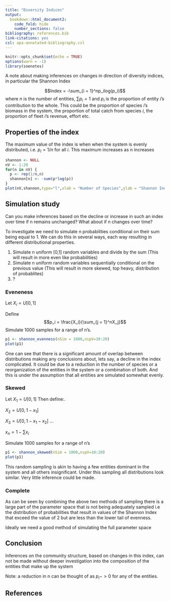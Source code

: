 ```yaml
---
title: "Diversity Indices"
output:
  bookdown::html_document2: 
    code_fold: hide
    number_sections: false
bibliography: references.bib
link-citations: yes
csl: apa-annotated-bibliography.csl
---
```


```r
knitr::opts_chunk$set(echo = TRUE)
options(warn = -1) 
library(soenotes)
```

A note about making inferences on changes in direction of diversity indices, in particular the Shannon Index

$$Index = -\sum_{i = 1}^np_ilog(p_i)$$
where $n$ is the number of entities, $\sum p_i = 1$ and $p_i$ is the proportion of entity $i$'s contribution to the whole. This could be the proportion of species $i$'s biomass in the system, the proportion of total catch from species $i$, the proportion of fleet $i$'s revenue, effort etc.

## Properties of the index

The maximum value of the index is when when the system is evenly distributed, i.e. $p_i = 1/n$ for all $i$. This maximum increases as n increases

```r
shannon <- NULL
nV <- 1:20
for(n in nV) {
  p <- rep(1/n,n)
  shannon[n] <- -sum(p*log(p))
}
plot(nV,shannon,type="l",xlab = "Number of Species",ylab = "Shannon Index")


```

## Simulation study

Can you make inferences based on the decline or increase in such an index over time if n remains unchanged? What about if n changes over time?

To investigate we need to simulate n probabilities conditional on their sum being equal to 1. We can do this in several ways, each way resulting in different distributional properties.

1. Simulate n uniform [0,1] random variables and divide by the sum (This will result in more even like probabilities)
2. Simulate n uniform random variables sequentially conditional on the previous value (This will result in more skewed, top heavy, distribution of probablites)
3. ?

### Eveneness

Let $X_i = U[0,1]$

Define $$p_i = \frac{X_i}{\sum_{j = 1}^nX_j}$$
Simulate 1000 samples for a range of n's.

```r
p1 <- shannon_evenness(nSim = 1000,nspV=10:20)
plot(p1)
```

One can see that there is a significant amount of overlap between distributions making any conclusions about, lets say, a decline in the index complicated. It could be due to a reduction in the number of species or a reorganization of the entities in the system or a combination of both. And this is under the assumption that all entities are simulated somewhat evenly.

### Skewed

Let $X_1 = U[0,1]$
Then define:.

$X_2 = U[0,1-x_1]$

$X_3 = U[0,1-x_1-x_2]$ ...

$x_n = 1-\sum{x_i}$

Simulate 1000 samples for a range of n's

```r
p1 <- shannon_skewed(nSim = 1000,nspV=10:20)
plot(p1)
```

This random sampling is akin to having a few entities dominant in the system and all others insignificant. Under this sampling all distributions look similar. Very little inference could be made.

### Complete 

As can be seen by combining the above two methods of sampling there is a large part of the parameter space that is not being adequately sampled i.e the distribution of probabilities that result in values of the Shannon Index that exceed the value of 2 but are less than the lower tail of evenness.

Ideally we need a good method of simulating the full parameter space

## Conclusion

Inferences on the community structure, based on changes in this index, can not be made without deeper investigation into the composition of the entities that make up the system

Note: a reduction in n can be thought of as $p_i -> 0$ for any of the entities.


## References

